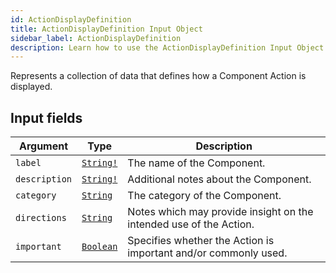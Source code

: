 ```yaml
---
id: ActionDisplayDefinition
title: ActionDisplayDefinition Input Object
sidebar_label: ActionDisplayDefinition
description: Learn how to use the ActionDisplayDefinition Input Object for Builder's API.
---
```


Represents a collection of data that defines how a Component Action is displayed.

## Input fields

| Argument      | Type                                       | Description                                                        |
| ------------- | ------------------------------------------ | ------------------------------------------------------------------ |
| `label`       | [`String!`](/self-managed/composer/builder/api/schema/scalar/String.mdx)  | The name of the Component.                                         |
| `description` | [`String!`](/self-managed/composer/builder/api/schema/scalar/String.mdx)  | Additional notes about the Component.                              |
| `category`    | [`String`](/self-managed/composer/builder/api/schema/scalar/String.mdx)   | The category of the Component.                                     |
| `directions`  | [`String`](/self-managed/composer/builder/api/schema/scalar/String.mdx)   | Notes which may provide insight on the intended use of the Action. |
| `important`   | [`Boolean`](/self-managed/composer/builder/api/schema/scalar/Boolean.mdx) | Specifies whether the Action is important and/or commonly used.    |

